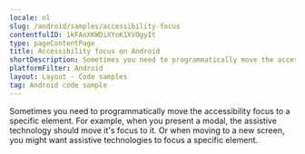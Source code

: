 ```yaml
---
locale: nl
slug: /android/samples/accessibility-focus
contentfulID: 1kFAoXKWDiXYoK1XVOgyIt
type: pageContentPage
title: Accessibility focus on Android
shortDescription: Sometimes you need to programmatically move the accessibility focus to a specific element.
platformFilter: Android
layout: Layout - Code samples
tag: Android code sample
---
```


Sometimes you need to programmatically move the accessibility focus to a specific element. For example, when you present a modal, the assistive technology should move it's focus to it. Or when moving to a new screen, you might want assistive technologies to focus a specific element.

<CodeSample id="accessibility-focus" locale="nl" platform="android"/>